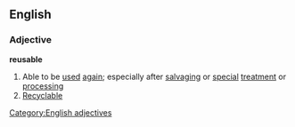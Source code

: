 ==English==
===Adjective===
'''reusable'''
#Able to be [[use]]d [[again]]; especially after [[salvaging]] or [[special]] [[treatment]] or [[processing]]
#[[Recyclable]]
[[Category:English adjectives]]